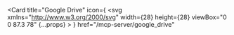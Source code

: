 <Card
  title="Google Drive"
  icon={
    <svg
      xmlns="http://www.w3.org/2000/svg"
      width={28}
      height={28}
      viewBox="0 0 87.3 78"
      {...props}
    >
      <path
        fill="#0066da"
        d="m6.6 66.85 3.85 6.65c.8 1.4 1.95 2.5 3.3 3.3L27.5 53H0c0 1.55.4 3.1 1.2 4.5z"
      />
      <path
        fill="#00ac47"
        d="M43.65 25 29.9 1.2c-1.35.8-2.5 1.9-3.3 3.3l-25.4 44A9.06 9.06 0 0 0 0 53h27.5z"
      />
      <path
        fill="#ea4335"
        d="M73.55 76.8c1.35-.8 2.5-1.9 3.3-3.3l1.6-2.75L86.1 57.5c.8-1.4 1.2-2.95 1.2-4.5H59.798l5.852 11.5z"
      />
      <path
        fill="#00832d"
        d="M43.65 25 57.4 1.2C56.05.4 54.5 0 52.9 0H34.4c-1.6 0-3.15.45-4.5 1.2z"
      />
      <path
        fill="#2684fc"
        d="M59.8 53H27.5L13.75 76.8c1.35.8 2.9 1.2 4.5 1.2h50.8c1.6 0 3.15-.45 4.5-1.2z"
      />
      <path
        fill="#ffba00"
        d="m73.4 26.5-12.7-22c-.8-1.4-1.95-2.5-3.3-3.3L43.65 25 59.8 53h27.45c0-1.55-.4-3.1-1.2-4.5z"
      />
    </svg>
  }
  href="/mcp-server/google_drive"
></Card> 
